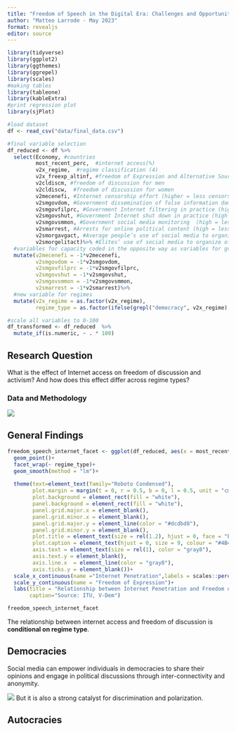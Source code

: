```yaml
---
title: "Freedom of Speech in the Digital Era: Challenges and Opportunities"
author: "Matteo Larrode - May 2023"
format: revealjs
editor: source
---
```


```r
library(tidyverse)
library(ggplot2)
library(ggthemes)
library(ggrepel)
library(scales)
#making tables
library(tableone)
library(kableExtra)
#print regression plot
library(sjPlot)

#load dataset
df <- read_csv("data/final_data.csv")

#final variable selection
df_reduced <- df %>% 
  select(Economy, #countries
         most_recent_perc,  #internet access(%)
         v2x_regime,  #regime classification (4)
         v2x_freexp_altinf, #freedom of Expression and Alternative Sources of Information index
         v2cldiscm, #freedom of discussion for men
         v2cldiscw,  #freedom of discussion for women
         v2mecenefi, #Internet censorship effort (higher = less censorship)
         v2smgovdom, #Government dissemination of false information domestic (higher = less dissemination)
         v2smgovfilprc, #Government Internet filtering in practice (high = less often)
         v2smgovshut, #Government Internet shut down in practice (high = less often)
         v2smgovsmmon, #Government social media monitoring  (high = less monitoring)
         v2smarrest, #Arrests for online political content (high = less likely)
         v2smorgavgact, #Average people’s use of social media to organize offline action
         v2smorgelitact)%>% #Elites’ use of social media to organize offline action
  #variables for capacity coded in the opposite way as variables for gvt action: reverse code them
  mutate(v2mecenefi = -1*v2mecenefi,
         v2smgovdom = -1*v2smgovdom,
         v2smgovfilprc = -1*v2smgovfilprc,
         v2smgovshut = -1*v2smgovshut,
         v2smgovsmmon = -1*v2smgovsmmon,
         v2smarrest = -1*v2smarrest)%>%
  #new variable for regimes
  mutate(v2x_regime = as.factor(v2x_regime),
         regime_type = as.factor(ifelse(grepl("democracy", v2x_regime), "Democracies", "Autocracies")))

#scale all variables to 0-100
df_transformed <- df_reduced  %>% 
  mutate_if(is.numeric, ~ . * 100)
```

## Research Question

What is the effect of  Internet access on freedom of discussion and activism? 
And how does this effect differ across regime types?

### Data and Methodology

![](report_slides_files/img/dataset.png)

## General Findings

```r
freedom_speech_internet_facet <- ggplot(df_reduced, aes(x = most_recent_perc, y = v2x_freexp_altinf))+
  geom_point()+
  facet_wrap(~ regime_type)+
  geom_smooth(method = "lm")+
  
  theme(text=element_text(family="Roboto Condensed"),
        plot.margin = margin(t = 0, r = 0.5, b = 0, l = 0.5, unit = "cm"),
        plot.background = element_rect(fill = "white"),
        panel.background = element_rect(fill = "white"),
        panel.grid.major.x = element_blank(),
        panel.grid.minor.x = element_blank(),
        panel.grid.major.y = element_line(color = "#dcdbd8"),
        panel.grid.minor.y = element_blank(),
        plot.title = element_text(size = rel(1.2), hjust = 0, face = "bold"),
        plot.caption = element_text(hjust = 0, size = 9, colour = "#4B4B4B"),
        axis.text = element_text(size = rel(1), color = "gray8"),
        axis.text.y = element_blank(),
        axis.line.x  = element_line(color = "gray8"),
        axis.ticks.y = element_blank())+
  scale_x_continuous(name ="Internet Penetration",labels = scales::percent_format(accuracy = 1))+
  scale_y_continuous(name = "Freedom of Expression")+
  labs(title = "Relationship between Internet Penetration and Freedom of Discussion \nDepending on Regime Type",
       caption="Source: ITU, V-Dem")

freedom_speech_internet_facet
```

The relationship between internet access and freedom of discussion is **conditional on regime type**.

## Democracies

Social media can empower individuals in democracies to share their opinions and engage in political discussions through inter-connectivity and anonymity. 

![](report_slides_files/img/table1.png)
But it is also a strong catalyst for discrimination and polarization. 

## Autocracies

